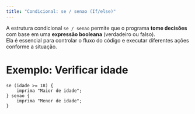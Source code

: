```yaml
---
title: "Condicional: se / senao (If/else)"
---
```


A estrutura condicional `se / senao` permite que o programa **tome decisões** com base em uma **expressão booleana** (verdadeiro ou falso).  
Ela é essencial para controlar o fluxo do código e executar diferentes ações conforme a situação.

# Exemplo: Verificar idade

```lipo
se (idade >= 18) {
    imprima "Maior de idade";
} senao {
    imprima "Menor de idade";
}
